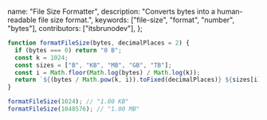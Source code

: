   name: "File Size Formatter",
  description: "Converts bytes into a human-readable file size format.",
  keywords: ["file-size", "format", "number", "bytes"],
  contributors: ["itsbrunodev"],
};

```js
function formatFileSize(bytes, decimalPlaces = 2) {
  if (bytes === 0) return "0 B";
  const k = 1024;
  const sizes = ["B", "KB", "MB", "GB", "TB"];
  const i = Math.floor(Math.log(bytes) / Math.log(k));
  return `${(bytes / Math.pow(k, i)).toFixed(decimalPlaces)} ${sizes[i]}`;
}
```

```js
formatFileSize(1024); // "1.00 KB"
formatFileSize(1048576); // "1.00 MB"
```
